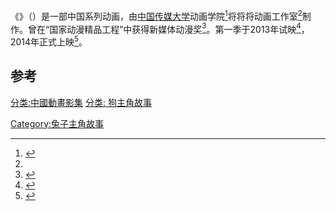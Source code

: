 {{电视节目信息框
| 颜色 = 
| 名称 = 功夫兔与菜包狗
| 别名 = 
| 图片 = 
| 图说 = 
| 分类 = 冒险、搞笑
| 原创者 = 
| 导演 = 李智勇
| 监制 = 
| 编剧 = 
| 制作人 = 
| 摄像 = 
| 演出 = 
| 配音 = 
| 旁白 = 
| 主题曲 = 
| 片尾曲 = 
| 插曲 = 
| 国家 = {{CHNML}}
| 语言 = 中文
| 集数 = 12集（第一季）<ref name="douban">{{Cite web |url=http://movie.douban.com/subject/24839102/ |title=豆瓣 - 《功夫兔与菜包狗》 |accessdate=2014-04-19 |archive-date=2014-04-20 |archive-url=https://web.archive.org/web/20140420002317/http://movie.douban.com/subject/24839102/ |dead-url=no }}</ref>
| 每集长 = 
| 制作公司 = 
| 拍摄地 = 
| 首播国家 = {{CHNML}}
| 电视网 = 
| 视频制式 = 
| 音频制式 = 
| 开始 = 2013年
| 结束 = 
| 先于 = 
| 后于 = 
| 相关剧集 = 
}}
《'''{{PAGENAMEBASE}}'''》（{{lang|en|Kung Fu Bunny}}）是一部中国系列动画，由[[中国传媒大学|中国传媒大学]]动画学院<ref>{{Cite web |url=http://jpgc.dongman.gov.cn/2012-03/09/content_48873.htm |title=国家动漫精品工程 - 《功夫兔系列动画》 |accessdate=2014-04-20 |archive-date=2012-05-15 |archive-url=https://web.archive.org/web/20120515200429/http://jpgc.dongman.gov.cn/2012-03/09/content_48873.htm |dead-url=no }}</ref>将将将动画工作室<ref name="douban"/>制作。曾在“国家动漫精品工程”中获得新媒体动漫奖<ref>{{Cite web |url=http://dongmanzhan.cntv.cn/20120304/100005.shtml |title=十七大以来中国动漫产业发展成果展 - 国家动漫精品工程获奖名单 |access-date=2014-04-19 |archive-url=https://web.archive.org/web/20131111053818/http://dongmanzhan.cntv.cn/20120304/100005.shtml |archive-date=2013-11-11 |dead-url=yes }}</ref>。第一季于2013年试映<ref>{{Cite web |url=http://www.visionunion.com/article.jsp?code=201310310023 |title=《功夫兔与菜包狗》第一季试映会成功举行 |accessdate=2014-04-19 |archive-date=2014-04-19 |archive-url=https://web.archive.org/web/20140419192913/http://www.visionunion.com/article.jsp?code=201310310023 |dead-url=no }}</ref>，2014年正式上映<ref>{{Cite web |url=http://donghua.cntv.cn/2014/03/28/VIDA1395998476360849.shtml |title=央视网 - 《功夫兔与菜包狗》 |access-date=2014-04-20 |archive-url=https://web.archive.org/web/20140407055941/http://donghua.cntv.cn/2014/03/28/VIDA1395998476360849.shtml |archive-date=2014-04-07 |dead-url=yes }}</ref>。

==参考==
{{reflist}}

[[分类:中國動畫影集|分类:中國動畫影集]]
[[Category:兔子主角故事|Category:兔子主角故事]]
[[分类:_狗主角故事|分类: 狗主角故事]]